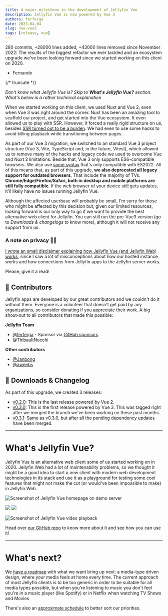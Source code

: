 ```yaml
---
title: A major milestone in the development of Jellyfin Vue
description: Jellyfin Vue is now powered by Vue 3
authors: ferferga
date: 2023-04-04
slug: vue-vue3
tags: [release, vue]
---
```



280 commits, +28000 lines added, +43000 lines removed since November 2022: The results of the biggest refactor we ever tackled
and an ecosystem upgrade we've been looking forward since we started working on this client on 2020.

- Fernando

{/* truncate */}

*Don't know what Jellyfin Vue is? Skip to **What's Jellyfin Vue?** section. What's below is a rather technical explanation*

When we started working on this client, we used Nuxt and Vue 2, even when Vue 3 was right around the corner.
Nuxt has been an amazing tool to scaffold our project, and get started into the Vue ecosystem.
It even allowed us to play with SSR. However, it forced a really rigid structure on us, besides
[SSR turned out to be a burden](https://github.com/jellyfin/jellyfin-vue/discussions/1620).
We had even to use some hacks to avoid killing playback while transitioning between pages.

As part of our Vue 3 migration, we switched to an standard Vue 3 project structure
(Vue 3, Vite, TypeScript and, in the future, Vitest), which allowed us to remove many of the hacks
and legacy code we used to overcome Vue and Nuxt 2 limitations. Beside that, Vue 3
only supports ES6-compatible browsers. We also use [some syntax](https://github.com/jellyfin/jellyfin-vue/blob/master/frontend/src/main.ts#L2)
that's only compatible with ES2022. All of this means that, as part of this upgrade, **we also deprecated all legacy support for outdated browsers**.
That include the majority of TVs. **Chrome/Edge/Firefox/Safari, both in desktop and mobile platforms are still fully compatible**.
If the web browser of your device still gets updates, it'll likely have no issues running Jellyfin Vue.

Although the affected userbase will probably be small, I'm sorry for those who might be affected by this decision but,
given our limited resources, looking forward is our only way to go if we want to provide the best alternative web client for Jellyfin.
You can still run the pre-Vue3 version (go to *Downloads & changelogs* to know more), although it will not receive any support from us.

### A note on privacy 🕵🏻

[I wrote an small disclaimer explaining how Jellyfin Vue (and Jellyfin Web) works](https://github.com/jellyfin/jellyfin-vue#privacy-disclaimer-),
since I saw a lot of misconceptions about how our hosted instance works and how connections from Jellyfin apps to the Jellyfin server works.

Please, give it a read!

## 👥 Contributors

Jellyfin apps are developed by our great contributors and we couldn't do it without them. Everyone is a volunteer that
doesn't get paid by any organizations, so consider donating if you appreciate their work. A big shout-out to all
contributors that made this possible:

**Jellyfin Team**

- [@ferferga](https://github.com/ferferga) - Sponsor via [GitHub sponsors](https://github.com/sponsors/ferferga)
- [@ThibaultNocchi](https://github.com/ThibaultNocchi)

**Other contributors**

- [@Janbong](https://github.com/Janbong)
- [@aweebs](https://github.com/aweebs)

## 💾 Downloads & Changelog

As part of this upgrade, we created 3 releases:

* [v0.2.0](https://github.com/jellyfin/jellyfin-vue/releases/tag/0.2.0): This is the last release powered by Vue 2.
* [v0.3.0](https://github.com/jellyfin/jellyfin-vue/releases/tag/0.3.0): This is the first release powered by Vue 3. This was tagged right after we merged the branch we've been working on these past months.
* [v0.3.1](https://github.com/jellyfin/jellyfin-vue/releases/tag/0.3.1): Same as v0.3.0, but after all the pending dependency updates have been merged.

---

# What's Jellyfin Vue?

Jellyfin Vue is an alternative web client some of us started working on in 2020. Jellyfin Web had a lot of maintenability
problems, so we thought it might be a good idea to start a new client with modern web development technologies in its stack
and use it as a playground for testing some cool features that might not make the cut (or would've been impossible to make)
in Jellyfin Web.

![Screenshot of Jellyfin Vue homepage on demo server](./vue-homepage.png)

<ImgComparisonSlider className='margin-bottom--md'>
  <img slot='before' src={require('./music_full.png').default} />
  <img slot='after' src={require('./music_mini.png').default} />
</ImgComparisonSlider>

![Screenshot of Jellyfin Vue video playback](./video.png)

Head over [our GitHub repo](https://github.com/jellyfin/jellyfin-vue) to know more about it and see how you can use it!

---

# What's next?

We [have a roadmap](https://github.com/jellyfin/jellyfin-vue/discussions/1679) with what we want bring up next:
a media-type driven design, where your media feels at home every time. The current approach of most Jellyfin clients
is to be too generic in order to be suitable for all media types possible, but when you're listening to music you
don't feel you're in a music player (like Spotify) or in Netflix when watching TV Shows and Movies

There's also an [approximate schedule](https://github.com/jellyfin/jellyfin-vue/projects/4) to better sort
our priorities.
